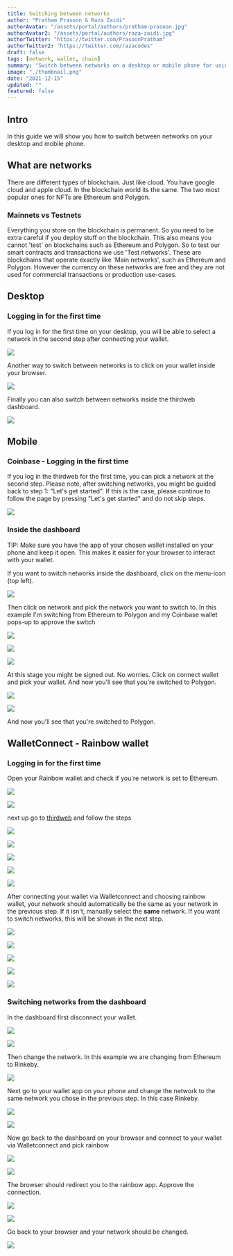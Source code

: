 ```yaml
---
title: Switching between networks
author: "Pratham Prasoon & Raza Zaidi"
authorAvatar: "/assets/portal/authors/pratham-prasoon.jpg"
authorAvatar2: "/assets/portal/authors/raza-zaidi.jpg"
authorTwitter: "https://twitter.com/PrasoonPratham"
authorTwitter2: "https://twitter.com/razacodes"
draft: false
tags: [network, wallet, chain]
summary: "Switch between networks on a desktop or mobile phone for using the thirdweb dashboard"
image: "./thumbnail.png"
date: "2021-12-15"
updated: ""
featured: false
---
```


## Intro

In this guide we will show you how to switch between networks on your desktop and mobile phone.

## What are networks

There are different types of blockchain. Just like cloud. You have google cloud and apple cloud. In the blockchain world its the same. The two most popular ones for NFTs are Ethereum and Polygon.

### Mainnets vs Testnets

Everything you store on the blockchain is permanent. So you need to be extra careful if you deploy stuff on the blockchain. This also means you cannot 'test' on blockchains such as Ethereum and Polygon. So to test our smart contracts and transactions we use 'Test networks'. These are blockchains that operate exactly like 'Main networks', such as Ethereum and Polygon. However the currency on these networks are free and they are not used for commercial transactions or production use-cases.

## Desktop

### Logging in for the first time

If you log in for the first time on your desktop, you will be able to select a network in the second step after connecting your wallet.

![](./connect-wallet.png)

Another way to switch between networks is to click on your wallet inside your browser.

![](./rinkeby.png)

Finally you can also switch between networks inside the thirdweb dashboard.

![](./ethereum-selected.png)

## Mobile

### Coinbase - Logging in the first time

If you log in the thirdweb for the first time, you can pick a network at the second step. Please note, after switching networks, you might be guided back to step 1: "Let's get started". If this is the case, please continue to follow the page by pressing "Let's get started" and do not skip steps.

![](./step3-dashboard.jpg)

### Inside the dashboard

TIP: Make sure you have the app of your chosen wallet installed on your phone and keep it open. This makes it easier for your browser to interact with your wallet.

If you want to switch networks inside the dashboard, click on the menu-icon (top left).

![](./createproj.jpg)

Then click on network and pick the network you want to switch to. In this example I'm switching from Ethereum to Polygon and my Coinbase wallet pops-up to approve the switch

<ImageSideToSide>

![](./eth-iphone.jpg)

![](./switch-to-polygon.jpg)

![](./network-list-phone.jpg)

</ImageSideToSide>

At this stage you might be signed out. No worries. Click on connect wallet and pick your wallet. And now you'll see that you're switched to Polygon.

<ImageSideToSide>

![](./createprojthirdweb.jpg)

![](./create-project.jpg)

</ImageSideToSide>

And now you'll see that you're switched to Polygon.

## WalletConnect - Rainbow wallet

### Logging in for the first time

Open your Rainbow wallet and check if you're network is set to Ethereum.

<ImageSideToSide>

![](./add-cash.png)

![](./settings1.png)

</ImageSideToSide>

next up go to [thirdweb](http://thirdweb.com/start) and follow the steps

<ImageSideToSide>

![](./get-started.png)

![](./connect-wallet-dashboard.png)

![](./thirdweb-walletconnect.png)

![](./walletconnect.png)

![](./thirdweb-connect.png)

</ImageSideToSide>

After connecting your wallet via Walletconnect and choosing rainbow wallet, your network should automatically be the same as your network in the previous step. If it isn't, manually select the **same** network. If you want to switch networks, this will be shown in the next step.

<ImageSideToSide>

![](./connect-wallet-eth-selected.png)

![](./create-project.png)

![](./setup-selecting-ethereum.png)

![](./setup-end.png)

![](./setup-ethereum.png)

</ImageSideToSide>

### Switching networks from the dashboard

In the dashboard first disconnect your wallet.

<ImageSideToSide>

![](./create-project.png)

![](./ethereum-phone-thirdweb.png)

</ImageSideToSide>

Then change the network. In this example we are changing from Ethereum to Rinkeby.

![](./select-network.png)

Next go to your wallet app on your phone and change the network to the same network you chose in the previous step. In this case Rinkeby.

<ImageSideToSide>

![](./settings-wallet-connect.png)

![](./rinkeby-selected.png)

</ImageSideToSide>

Now go back to the dashboard on your browser and connect to your wallet via Walletconnect and pick rainbow

<ImageSideToSide>

![](./create-proj.png)

![](./thirdweb-setup-options.png)

</ImageSideToSide>

The browser should redirect you to the rainbow app. Approve the connection.

<ImageSideToSide>

![](./walletconnect-thirdweb.png)

![](./walletconnect-connected.png)

</ImageSideToSide>

Go back to your browser and your network should be changed.

![](./phone-dashboard-rinkeby.png)
